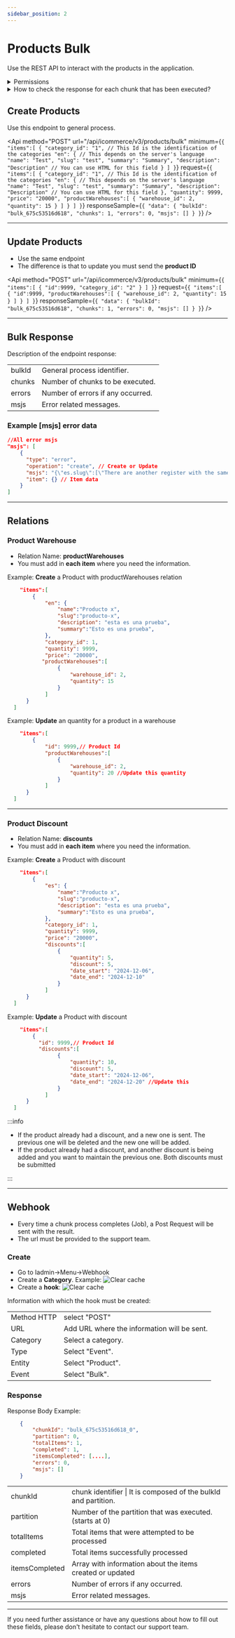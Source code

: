 ```yaml
---
sidebar_position: 2
---
```



# Products Bulk

Use the REST API to interact with the products in the application.

<InfoAboutRequest />
<Cache />

<details>
<summary>Permissions</summary>

:::info
  The user must be assigned the permission to: 'bulk' => 'icommerce::products.bulk resource',
:::

![Clear cache](./../../../../static/img/bulk/permission.jpg)

</details>

<details>
<summary>How to check the response for each chunk that has been executed?</summary>

:::info
 To view the response of each chunk, you must create a webhook. Visit this <strong>[section](#webhook)</strong>
:::

</details>

## Create Products
Use this endpoint to general process.


<Api
  method="POST"
  url="/api/icommerce/v3/products/bulk"
  minimum={`{
  "items":[
    {
      "category_id": "1", // This Id is the identification of the categories
      "en": { // This depends on the server's language
        "name": "Test",
        "slug": "test",
        "summary": "Summary",
        "description": "Description" // You can use HTML for this field
    }
  ]
}`}
  request={`{
  "items":[
    {
      "category_id": "1", // This Id is the identification of the categories
      "en": { // This depends on the server's language
        "name": "Test",
        "slug": "test",
        "summary": "Summary",
        "description": "Description" // You can use HTML for this field
      },
      "quantity": 9999,
      "price": "20000",
      "productWarehouses":[
          {
            "warehouse_id": 2,
            "quantity": 15
          }
      ]
    }
  ]
}`}
  responseSample={`{
  "data": {
      "bulkId": "bulk_675c53516d618",
      "chunks": 1,
      "errors": 0,
      "msjs": []
  }
}`}
/>

---

## Update Products
<ul>
  <li>Use the same endpoint</li>
  <li>The difference is that to update you must send the <strong>product ID</strong></li>
</ul>

<Api
  method="POST"
  url="/api/icommerce/v3/products/bulk"
  minimum={`{
  "items":[
    {
      "id":9999,
      "category_id": "2"
    }
  ]
}`}
  request={`{
  "items":[
    {
      "id":9999,
      "productWarehouses":[
          {
            "warehouse_id": 2,
            "quantity": 15
          }
      ]
    }
  ]
}`}
  responseSample={`{
  "data": {
      "bulkId": "bulk_675c53516d618",
      "chunks": 1,
      "errors": 0,
      "msjs": []
  }
}`}
/>

---

## Bulk Response
Description of the endpoint response:
<table>
  <tr>
    <td>bulkId</td>
    <td>General process identifier.</td>
  </tr>
  <tr>
    <td>chunks</td>
    <td>Number of chunks to be executed.</td>
  </tr>
  <tr>
    <td>errors</td>
    <td>Number of errors if any occurred.</td>
  </tr>
  <tr>
    <td>msjs</td>
    <td>Error related messages.</td>
  </tr>
</table>

### Example [msjs] error data

```json
//All error msjs
"msjs": [
    {
      "type": "error",
      "operation": "create", // Create or Update
      "msjs": "{\"es.slug\":[\"There are another register with the same slug-locale.\"]}", //Error for this item
      "item": {} // Item data
    }
]
```
---

## Relations

### Product Warehouse
<ul>
  <li>Relation Name: <strong>productWarehouses</strong></li>
  <li>You must add in <strong>each item</strong> where you need the information.</li>
</ul>

Example: <strong>Create</strong> a Product with productWarehouses relation
```json
    "items":[
        {
            "en": {
                "name":"Producto x",
                "slug":"producto-x",
                "description": "esta es una prueba",
                "summary":"Esto es una prueba",
            },
            "category_id": 1,
            "quantity": 9999,
            "price": "20000",
           "productWarehouses":[
                {
                    "warehouse_id": 2,
                    "quantity": 15
                }
            ]
      }
  ]
```
Example: <strong>Update</strong> an quantity for a product in a warehouse
```json
    "items":[
        {
            "id": 9999,// Product Id
            "productWarehouses":[
                {
                    "warehouse_id": 2,
                    "quantity": 20 //Update this quantity
                }
            ]
      }
  ]
```


---

### Product Discount
<ul>
  <li>Relation Name: <strong>discounts</strong></li>
  <li>You must add in <strong>each item</strong> where you need the information.</li>
</ul>

Example: <strong>Create</strong> a Product with discount

```json
    "items":[
        {
            "es": {
                "name":"Producto x",
                "slug":"producto-x",
                "description": "esta es una prueba",
                "summary":"Esto es una prueba",
            },
            "category_id": 1,
            "quantity": 9999,
            "price": "20000",
            "discounts":[
                {
                    "quantity": 5,
                    "discount": 5,
                    "date_start": "2024-12-06",
                    "date_end": "2024-12-10"
                }
            ]
      }
  ]
```
Example: <strong>Update</strong> a Product with discount

```json
    "items":[
        { 
          "id": 9999,// Product Id
          "discounts":[
                {
                    "quantity": 10,
                    "discount": 5,
                    "date_start": "2024-12-06",
                    "date_end": "2024-12-20" //Update this
                }
            ]
      }
  ]
```

:::info
  <ul>
    <li>If the product already had a discount, and a new one is sent. The previous one will be deleted and the new one will be added.</li>
    <li>If the product already had a discount, and another discount is being added and you want to maintain the previous one. Both discounts must be submitted</li>
  </ul>
:::

---

## Webhook

<ul>
  <li>Every time a chunk process completes (Job), a Post Request will be sent with the result.</li>
  <li>The url must be provided to the support team.</li>
</ul>

### Create
- Go to Iadmin->Menu->Webhook
- Create a <strong>Category</strong>. Example:
![Clear cache](./../../../../static/img/bulk/webhook-category.jpg)
- Create a <strong>hook</strong>:
![Clear cache](./../../../../static/img/bulk/create-hook.jpg)

Information with which the hook must be created:

<table>
  <tr>
    <td>Method HTTP</td>
    <td>select "POST"</td>
  </tr>
  <tr>
    <td>URL</td>
    <td>Add URL where the information will be sent.</td>
  </tr>
  <tr>
    <td>Category</td>
    <td>Select a category.</td>
  </tr>
  <tr>
    <td>Type</td>
    <td>Select "Event".</td>
  </tr>
  <tr>
    <td>Entity</td>
    <td>Select "Product".</td>
  </tr>
  <tr>
    <td>Event</td>
    <td>Select "Bulk".</td>
  </tr>
</table>

### Response
Response Body Example:
```json
    {
        "chunkId": "bulk_675c53516d618_0",
        "partition": 0,
        "totalItems": 1,
        "completed": 1,
        "itemsCompleted": [....],
        "errors": 0,
        "msjs": []
    }
```

<table>
  <tr>
    <td>chunkId</td>
    <td>chunk identifier |  It is composed of the bulkId and partition.</td>
  </tr>
  <tr>
    <td>partition</td>
    <td>Number of the partition that was executed. (starts at 0)</td>
  </tr>
  <tr>
    <td>totalItems</td>
    <td>Total items that were attempted to be processed</td>
  </tr>
  <tr>
    <td>completed</td>
    <td>Total items successfully processed</td>
  </tr>
  <tr>
    <td>itemsCompleted</td>
    <td>Array with information about the items created or updated</td>
  </tr>
  <tr>
    <td>errors</td>
    <td>Number of errors if any occurred.</td>
  </tr>
  <tr>
    <td>msjs</td>
    <td>Error related messages.</td>
  </tr>
</table>

---


If you need further assistance or have any questions about how to fill out these fields, please don't hesitate to contact our support team.